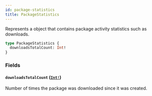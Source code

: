 ```yaml
---
id: package-statistics
title: PackageStatistics
---
```


Represents a object that contains package activity statistics such as downloads.

```graphql
type PackageStatistics {
  downloadsTotalCount: Int!
}
```

### Fields

#### `downloadsTotalCount` ([`Int!`](/docs/api/scalars/int))

Number of times the package was downloaded since it was created.
